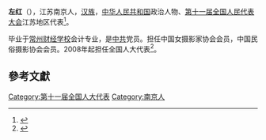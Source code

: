 '''左红'''（{{bd|1952年||}}），江苏南京人，[[汉族|汉族]]，[[中华人民共和国|中华人民共和国]]政治人物、[[第十一届全国人民代表大会|第十一届全国人民代表大会]]江苏地区代表<ref>{{cite web|author=新华网|title=第十一届全国人大代表|url=http://news.xinhuanet.com/ziliao/2008-03/03/content_7708230.htm?node=36628|publisher=新华网|accessdate=2014-01-07|archive-date=2014-01-10|archive-url=https://web.archive.org/web/20140110211415/http://news.xinhuanet.com/ziliao/2008-03/03/content_7708230.htm?node=36628|dead-url=no}}</ref>。

毕业于[[常州财经学校|常州财经学校]]会计专业，是[[中共|中共]]党员。担任中国女摄影家协会会员，中国民俗摄影协会会员。2008年起担任全国人大代表<ref>{{cite news|title=全国人大代表信息-左红|url= http://210.82.31.1:8084/delegate/viewDelegate.action?dbid=110715|accessdate=2013-04-05|newspaper=全国人大网|archive-url=https://web.archive.org/web/20140318104411/http://www.npc.gov.cn/delegate/viewDelegate.action?dbid=110715|archive-date=2014-03-18|dead-url=yes}}</ref>。

==參考文獻==
{{reflist}}
[[Category:第十一届全国人大代表|Category:第十一届全国人大代表]]
[[Category:南京人|Category:南京人]]